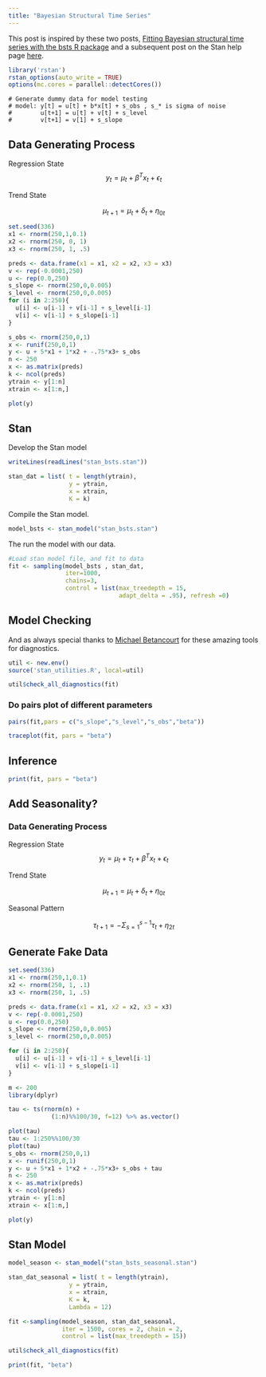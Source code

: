 ```yaml
---
title: "Bayesian Structural Time Series"
---
```


This post is inspired by these two posts, [Fitting Bayesian structural time series with the bsts R package](http://www.unofficialgoogledatascience.com/2017/07/fitting-bayesian-structural-time-series.html) and a subsequent post on the Stan help page [here](https://discourse.mc-stan.org/t/bayesian-structural-time-series-modeling/2256).

```r
library('rstan')
rstan_options(auto_write = TRUE)
options(mc.cores = parallel::detectCores())
```


```
# Generate dummy data for model testing
# model: y[t] = u[t] + b*x[t] + s_obs , s_* is sigma of noise
#        u[t+1] = u[t] + v[t] + s_level
#        v[t+1] = v[1] + s_slope
```

## Data Generating Process

Regression State
$$y_t = \mu_t + \beta^Tx_t + \epsilon_t$$

Trend State

$$\mu_{t+1}=\mu_t+\delta_t+\eta_{0t}$$


```r
set.seed(336)
x1 <- rnorm(250,1,0.1)
x2 <- rnorm(250, 0, 1)
x3 <- rnorm(250, 1, .5)

preds <- data.frame(x1 = x1, x2 = x2, x3 = x3)
v <- rep(-0.0001,250)
u <- rep(0.0,250)
s_slope <- rnorm(250,0,0.005)
s_level <- rnorm(250,0,0.005)
for (i in 2:250){
  u[i] <- u[i-1] + v[i-1] + s_level[i-1]
  v[i] <- v[i-1] + s_slope[i-1]
}

s_obs <- rnorm(250,0,1)
x <- runif(250,0,1)
y <- u + 5*x1 + 1*x2 + -.75*x3+ s_obs
n <- 250
x <- as.matrix(preds)
k <- ncol(preds)
ytrain <- y[1:n]
xtrain <- x[1:n,]

plot(y)

```

## Stan

Develop the Stan model

```r
writeLines(readLines("stan_bsts.stan"))
```


```r
stan_dat = list( t = length(ytrain), 
                 y = ytrain, 
                 x = xtrain,
                 K = k)
```

Compile the Stan model.

```r
model_bsts <- stan_model("stan_bsts.stan")
```

The run the model with our data.

```r
#Load stan model file, and fit to data
fit <- sampling(model_bsts , stan_dat,
                iter=1000, 
                chains=3, 
                control = list(max_treedepth = 15,
                               adapt_delta = .95), refresh =0)

```

## Model Checking

And as always special thanks to [Michael Betancourt](https://betanalpha.github.io/) for these amazing tools for diagnostics. 

```r
util <- new.env()
source('stan_utilities.R', local=util)
```

```r
util$check_all_diagnostics(fit)
```

### Do pairs plot of different parameters

```r
pairs(fit,pars = c("s_slope","s_level","s_obs","beta"))

```

```r
traceplot(fit, pars = "beta")
```


## Inference

```r
print(fit, pars = "beta")
```

## Add Seasonality?

### Data Generating Process

Regression State
$$y_t = \mu_t + \tau_t + \beta^Tx_t + \epsilon_t$$

Trend State

$$\mu_{t+1}=\mu_t+\delta_t+\eta_{0t}$$

Seasonal Pattern

$$\tau_{t+1}=-\Sigma_{s=1}^{s-1}\tau_t+\eta_{2t}$$

## Generate Fake Data

```r
set.seed(336)
x1 <- rnorm(250,1,0.1)
x2 <- rnorm(250, 1, .1)
x3 <- rnorm(250, 1, .5)

preds <- data.frame(x1 = x1, x2 = x2, x3 = x3)
v <- rep(-0.0001,250)
u <- rep(0.0,250)
s_slope <- rnorm(250,0,0.005)
s_level <- rnorm(250,0,0.005)

for (i in 2:250){
  u[i] <- u[i-1] + v[i-1] + s_level[i-1]
  v[i] <- v[i-1] + s_slope[i-1]
}

m <- 200
library(dplyr)

tau <- ts(rnorm(n) + 
            (1:n)%%100/30, f=12) %>% as.vector()

plot(tau)
tau <- 1:250%%100/30
plot(tau)
s_obs <- rnorm(250,0,1)
x <- runif(250,0,1)
y <- u + 5*x1 + 1*x2 + -.75*x3+ s_obs + tau
n <- 250
x <- as.matrix(preds)
k <- ncol(preds)
ytrain <- y[1:n]
xtrain <- x[1:n,]

plot(y)
```

## Stan Model

```r
model_season <- stan_model("stan_bsts_seasonal.stan")
```

```r
stan_dat_seasonal = list( t = length(ytrain), 
                 y = ytrain, 
                 x = xtrain,
                 K = k,
                 Lambda = 12)
```


```r
fit <-sampling(model_season, stan_dat_seasonal, 
               iter = 1500, cores = 2, chain = 2,
               control = list(max_treedepth = 15))
```

```r
util$check_all_diagnostics(fit)
```


```r
print(fit, "beta")
```

